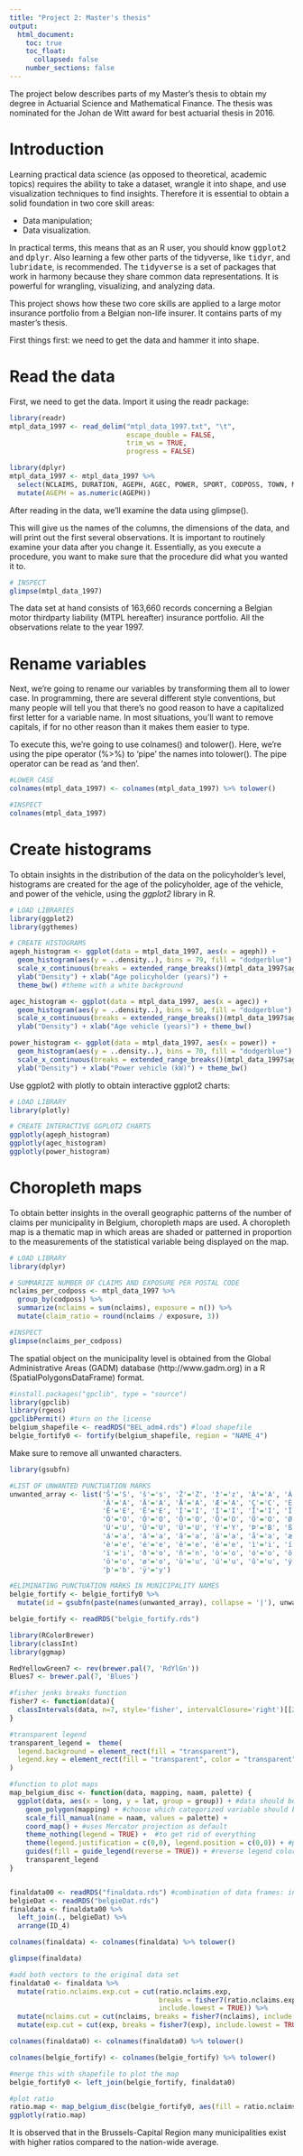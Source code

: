 ```yaml
---
title: "Project 2: Master's thesis"
output:
  html_document:
    toc: true
    toc_float:
      collapsed: false
    number_sections: false
---
```


The project below describes parts of my Master's thesis to obtain my degree in Actuarial Science and Mathematical Finance. The thesis was nominated for the Johan de Witt award for best actuarial thesis in 2016. 

# Introduction

Learning practical data science (as opposed to theoretical, academic topics) requires the ability to take a dataset, wrangle it into shape, and use visualization techniques to find insights. Therefore it is essential to obtain a solid foundation in two core skill areas:

- Data manipulation;
- Data visualization.

In practical terms, this means that as an R user, you should know <tt>ggplot2</tt> and <tt>dplyr</tt>. Also learning a few other parts of the tidyverse, like <tt>tidyr</tt>, and <tt>lubridate</tt>, is recommended. The <tt>tidyverse</tt> is a set of packages that work in harmony because they share common data representations. It is powerful for wrangling, visualizing, and analyzing data. 

This project shows how these two core skills are applied to a large motor insurance portfolio from a Belgian non-life insurer. It contains parts of my master's thesis. 

First things first: we need to get the data and hammer it into shape.

# Read the data

First, we need to get the data. Import it using the readr package:

```r
library(readr)
mtpl_data_1997 <- read_delim("mtpl_data_1997.txt", "\t",
                             escape_double = FALSE, 
                             trim_ws = TRUE, 
                             progress = FALSE)
```

```r
library(dplyr)
mtpl_data_1997 <- mtpl_data_1997 %>%
  select(NCLAIMS, DURATION, AGEPH, AGEC, POWER, SPORT, CODPOSS, TOWN, MAKE) %>%
  mutate(AGEPH = as.numeric(AGEPH))
```

After reading in the data, we'll examine the data using glimpse(). 

This will give us the names of the columns, the dimensions of the data, and will print out the first several observations. It is important to routinely examine your data after you change it. Essentially, as you execute a procedure, you want to make sure that the procedure did what you wanted it to. 

```r
# INSPECT 
glimpse(mtpl_data_1997)
```

The data set at hand consists of 163,660 records concerning a Belgian motor thirdparty liability (MTPL hereafter) insurance portfolio. All the observations relate to the year 1997. 

# Rename variables

Next, we're going to rename our variables by transforming them all to lower case. In programming, there are several different style conventions, but many people will tell you that there's no good reason to have a capitalized first letter for a variable name. In most situations, you'll want to remove capitals, if for no other reason than it makes them easier to type. 

To execute this, we're going to use colnames() and tolower(). Here, we're using the pipe operator (%>%) to 'pipe' the names into tolower(). The pipe operator can be read as 'and then'. 

```r
#LOWER CASE
colnames(mtpl_data_1997) <- colnames(mtpl_data_1997) %>% tolower()

#INSPECT
colnames(mtpl_data_1997)
```


# Create histograms

To obtain insights in the distribution of the data on the policyholder's level, histograms are created  for the age of the policyholder, age of the vehicle, and power of the vehicle, using the *ggplot2* library in R. 

```r
# LOAD LIBRARIES
library(ggplot2)
library(ggthemes)

# CREATE HISTOGRAMS
ageph_histogram <- ggplot(data = mtpl_data_1997, aes(x = ageph)) + 
  geom_histogram(aes(y = ..density..), bins = 79, fill = "dodgerblue") +
  scale_x_continuous(breaks = extended_range_breaks()(mtpl_data_1997$ageph)) +
  ylab("Density") + xlab("Age policyholder (years)") + 
  theme_bw() #theme with a white background

agec_histogram <- ggplot(data = mtpl_data_1997, aes(x = agec)) + 
  geom_histogram(aes(y = ..density..), bins = 50, fill = "dodgerblue") +
  scale_x_continuous(breaks = extended_range_breaks()(mtpl_data_1997$agec)) +
  ylab("Density") + xlab("Age vehicle (years)") + theme_bw() 

power_histogram <- ggplot(data = mtpl_data_1997, aes(x = power)) +
  geom_histogram(aes(y = ..density..), bins = 70, fill = "dodgerblue") +
  scale_x_continuous(breaks = extended_range_breaks()(mtpl_data_1997$ageph)) +
  ylab("Density") + xlab("Power vehicle (kW)") + theme_bw()
```

Use ggplot2 with plotly to obtain interactive ggplot2 charts:

```r
# LOAD LIBRARY
library(plotly)

# CREATE INTERACTIVE GGPLOT2 CHARTS
ggplotly(ageph_histogram)
ggplotly(agec_histogram)
ggplotly(power_histogram)
```

# Choropleth maps

To obtain better insights in the overall geographic patterns of the number of claims per municipality in Belgium, choropleth maps are used. A choropleth map is a thematic map in which areas are shaded or patterned in proportion to the measurements of the statistical variable being displayed on the map. 

```r
# LOAD LIBRARY
library(dplyr)

# SUMMARIZE NUMBER OF CLAIMS AND EXPOSURE PER POSTAL CODE
nclaims_per_codposs <- mtpl_data_1997 %>%
  group_by(codposs) %>%
  summarize(nclaims = sum(nclaims), exposure = n()) %>%
  mutate(claim_ratio = round(nclaims / exposure, 3))

#INSPECT
glimpse(nclaims_per_codposs)
```

The spatial object on the municipality level is obtained from the Global Administrative Areas (GADM) database (http://www.gadm.org) in a R (SpatialPolygonsDataFrame) format.

```r
#install.packages("gpclib", type = "source")
library(gpclib)
library(rgeos)
gpclibPermit() #turn on the license
belgium_shapefile <- readRDS("BEL_adm4.rds") #load shapefile
belgie_fortify0 <- fortify(belgium_shapefile, region = "NAME_4") 
```


Make sure to remove all unwanted characters. 

```r
library(gsubfn)

#LIST OF UNWANTED PUNCTUATION MARKS
unwanted_array <- list('Š'='S', 'š'='s', 'Ž'='Z', 'ž'='z', 'À'='A', 'Á'='A', 'Â'='A', 
                       'Ã'='A', 'Ä'='A', 'Å'='A', 'Æ'='A', 'Ç'='C', 'È'='E', 'É'='E',
                       'Ê'='E', 'Ë'='E', 'Ì'='I', 'Í'='I', 'Î'='I', 'Ï'='I', 'Ñ'='N', 
                       'Ò'='O', 'Ó'='O', 'Ô'='O', 'Õ'='O', 'Ö'='O', 'Ø'='O', 'Ù'='U',
                       'Ú'='U', 'Û'='U', 'Ü'='U', 'Ý'='Y', 'Þ'='B', 'ß'='Ss','à'='a', 
                       'á'='a', 'â'='a', 'ã'='a', 'ä'='a', 'å'='a', 'æ'='a', 'ç'='c',
                       'è'='e', 'é'='e', 'ê'='e', 'ë'='e', 'ì'='i', 'í'='i', 'î'='i', 
                       'ï'='i', 'ð'='o', 'ñ'='n', 'ò'='o', 'ó'='o', 'ô'='o', 'õ'='o',
                       'ö'='o', 'ø'='o', 'ù'='u', 'ú'='u', 'û'='u', 'ý'='y', 'ý'='y', 
                       'þ'='b', 'ÿ'='y')

#ELIMINATING PUNCTUATION MARKS IN MUNICIPALITY NAMES
belgie_fortify <- belgie_fortify0 %>% 
  mutate(id = gsubfn(paste(names(unwanted_array), collapse = '|'), unwanted_array, toupper(id))) 

```

```r
belgie_fortify <- readRDS("belgie_fortify.rds")
```

```r
library(RColorBrewer)
library(classInt)
library(ggmap)

RedYellowGreen7 <- rev(brewer.pal(7, 'RdYlGn'))
Blues7 <- brewer.pal(7, 'Blues')

#fisher jenks breaks function
fisher7 <- function(data){
  classIntervals(data, n=7, style='fisher', intervalClosure='right')[[2]]
}

#transparent legend
transparent_legend =  theme(
  legend.background = element_rect(fill = "transparent"),
  legend.key = element_rect(fill = "transparent", color = "transparent")
)

#function to plot maps
map_belgium_disc <- function(data, mapping, naam, palette) {
  ggplot(data, aes(x = long, y = lat, group = group)) + #data should be object produced by fortify function
    geom_polygon(mapping) + #choose which categorized variable should be plotted
    scale_fill_manual(name = naam, values = palette) +
    coord_map() + #uses Mercator projection as default
    theme_nothing(legend = TRUE) +  #to get rid of everything
    theme(legend.justification = c(0,0), legend.position = c(0,0)) + #put legend in left corner
    guides(fill = guide_legend(reverse = TRUE)) + #reverse legend colors
    transparent_legend
}


finaldata00 <- readRDS("finaldata.rds") #combination of data frames: inwoners, inkomen, data1997, zipcodes and verkeer
belgieDat <- readRDS("belgieDat.rds")
finaldata <- finaldata00 %>% 
  left_join(., belgieDat) %>% 
  arrange(ID_4)

colnames(finaldata) <- colnames(finaldata) %>% tolower()

glimpse(finaldata)

#add both vectors to the original data set 
finaldata0 <- finaldata %>% 
  mutate(ratio.nclaims.exp.cut = cut(ratio.nclaims.exp, 
                                     breaks = fisher7(ratio.nclaims.exp), 
                                     include.lowest = TRUE)) %>% 
  mutate(nclaims.cut = cut(nclaims, breaks = fisher7(nclaims), include.lowest = TRUE)) %>%
  mutate(exp.cut = cut(exp, breaks = fisher7(exp), include.lowest = TRUE, dig.lab = 4)) 

colnames(finaldata0) <- colnames(finaldata0) %>% tolower()

colnames(belgie_fortify) <- colnames(belgie_fortify) %>% tolower()

#merge this with shapefile to plot the map
belgie_fortify0 <- left_join(belgie_fortify, finaldata0)

#plot ratio 
ratio.map <- map_belgium_disc(belgie_fortify0, aes(fill = ratio.nclaims.exp.cut), "Ratio", palette = Blues7)
ggplotly(ratio.map)
```

It is observed that in the Brussels-Capital Region many municipalities exist with higher ratios compared to the nation-wide average.
